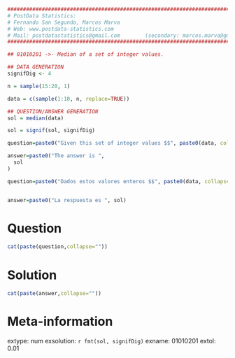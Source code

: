 
```r

################################################################################
# PostData Statistics: 
# Fernando San Segundo, Marcos Marva
# Web: www.postdata-statistics.com
# Mail: postdatastatistics@gmail.com        (secondary: marcos.marva@gmail.es)
################################################################################

## 01010201 ->- Median of a set of integer values.
```


```r
## DATA GENERATION
signifDig <- 4

n = sample(15:20, 1)

data = c(sample(1:10, n, replace=TRUE))

## QUESTION/ANSWER GENERATION
sol = median(data)

sol = signif(sol, signifDig)
```


```r
question=paste0("Given this set of integer values $$", paste0(data, collapse = ", "),"$$ find their **median**.")

answer=paste0("The answer is ",
  sol
)

```


```r
question=paste0("Dados estos valores enteros $$", paste0(data, collapse = ", "),"$$ calcular su **mediana**.")


answer=paste0("La respuesta es ", sol)
```


Question
========

```r
cat(paste(question,collapse=""))
```

Solution
=========

```r
cat(paste(answer,collapse=""))
```

Meta-information
================
extype: num
exsolution: `r fmt(sol, signifDig)`
exname: 01010201
extol: 0.01


